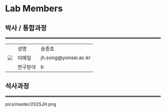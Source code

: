 # Lab Members {-}

## 박사 / 통합과정 {-}

<hr style="border:2px solid gray"> </hr>





<table>
  <tr>
    <td rowspan="3"><img src="./pics/doctor/191JYS.png"></td>
    <td>성명</td>
	<td>송종호</td>
  </tr>
  <tr>
    <td>이메일</td>
	<td>jh.song@yonsei.ac.kr</td>
  </tr>
  <tr>
    <td>연구분야</td>
	<td>b</td>
  </tr>
</table>









## 석사과정 {-}

<hr style="border:2px solid gray"> </hr>


pics/master/202SJH.png

<!-- You can add parts to organize one or more book chapters together. Parts can be inserted at the top of an .Rmd file, before the first-level chapter heading in that same file.  -->

<!-- Add a numbered part: `# (PART) Act one {-}` (followed by `# A chapter`) -->

<!-- Add an unnumbered part: `# (PART\*) Act one {-}` (followed by `# A chapter`) -->

<!-- Add an appendix as a special kind of un-numbered part: `# (APPENDIX) Other stuff {-}` (followed by `# A chapter`). Chapters in an appendix are prepended with letters instead of numbers. -->



